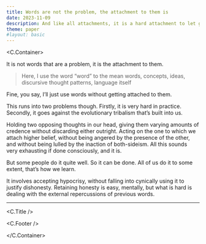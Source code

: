 ```yaml
---
title: Words are not the problem, the attachment to them is
date: 2023-11-09
description: And like all attachments, it is a hard attachment to let go.
theme: paper
#layout: basic
---
```



<C.Container>

It is not words that are a problem, it is the attachment to them.

> Here, I use the word “word” to the mean words, concepts, ideas, discursive
> thought patterns, language itself

Fine, you say, I’ll just use words without getting attached to them.

This runs into two problems though. Firstly, it is very hard in practice.
Secondly, it goes against the evolutionary tribalism that’s built into us.

Holding two opposing thoughts in our head, giving them varying amounts of
credence without discarding either outright. Acting on the one to which we
attach higher belief, without being angered by the presence of the other, and
without being lulled by the inaction of both-sideism. All this sounds very
exhausting if done consciously, and it is.

But some people do it quite well. So it can be done. All of us do it to some
extent, that’s how we learn.

It involves accepting hypocrisy, without falling into cynically using it to
justify dishonesty. Retaining honesty is easy, mentally, but what is hard is
dealing with the external repercussions of previous words.

---

<C.Title />

<C.Footer />

</C.Container>
